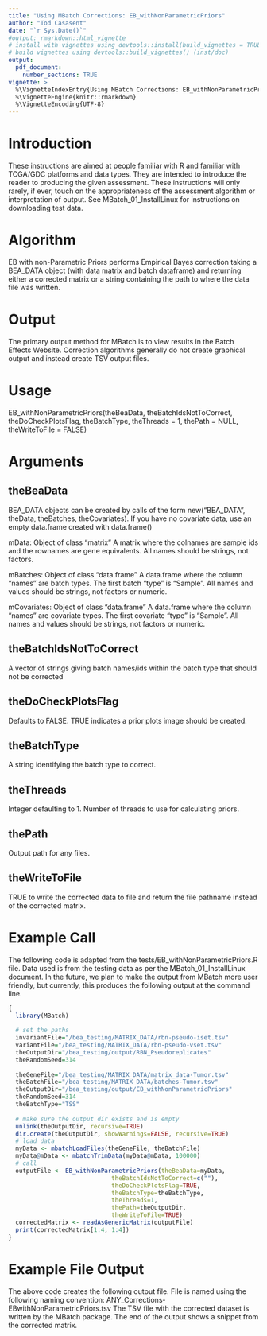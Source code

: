 ```yaml
---
title: "Using MBatch Corrections: EB_withNonParametricPriors"
author: "Tod Casasent"
date: "`r Sys.Date()`"
#output: rmarkdown::html_vignette
# install with vignettes using devtools::install(build_vignettes = TRUE)
# build vignettes using devtools::build_vignettes() (inst/doc)
output: 
  pdf_document:
    number_sections: TRUE
vignette: >
  %\VignetteIndexEntry{Using MBatch Corrections: EB_withNonParametricPriors}
  %\VignetteEngine{knitr::rmarkdown}
  %\VignetteEncoding{UTF-8}
---
```


# Introduction

These instructions are aimed at people familiar with R and familiar with TCGA/GDC platforms and data types. They are intended to introduce the reader to producing the given assessment. These instructions will only rarely, if ever, touch on the appropriateness of the assessment algorithm or interpretation of output. See MBatch_01_InstallLinux for instructions on downloading test data.

# Algorithm

EB with non-Parametric Priors performs Empirical Bayes correction taking a BEA_DATA object (with data matrix and batch dataframe) and returning either a corrected matrix or a string containing the path to where the data file was written.

# Output

The primary output method for MBatch is to view results in the Batch Effects Website. Correction algorithms generally do not create graphical output and instead create TSV output files.

# Usage

EB_withNonParametricPriors(theBeaData, theBatchIdsNotToCorrect,
theDoCheckPlotsFlag, theBatchType, theThreads = 1, thePath = NULL,
theWriteToFile = FALSE)

# Arguments

## theBeaData

BEA_DATA objects can be created by calls of the form new("BEA_DATA", theData, theBatches, theCovariates). If you have no covariate data, use an empty data.frame created with data.frame()

mData:
Object of class "matrix" A matrix where the colnames are sample ids and the rownames are gene equivalents. All names should be strings, not factors.

mBatches:
Object of class "data.frame" A data.frame where the column "names" are batch types. The first batch "type" is "Sample". All names and values should be strings, not factors or numeric.

mCovariates:
Object of class "data.frame" A data.frame where the column "names" are covariate types. The first covariate "type" is "Sample". All names and values should be strings, not factors or numeric.

## theBatchIdsNotToCorrect
A vector of strings giving batch names/ids within the batch type that should not be corrected

## theDoCheckPlotsFlag
Defaults to FALSE. TRUE indicates a prior plots image should be created.

## theBatchType
A string identifying the batch type to correct.

## theThreads
Integer defaulting to 1. Number of threads to use for calculating priors.

## thePath
Output path for any files.

## theWriteToFile
TRUE to write the corrected data to file and return the file pathname instead of the corrected matrix.

# Example Call

The following code is adapted from the tests/EB_withNonParametricPriors.R file. Data used is from the testing data as per the MBatch_01_InstallLinux document. In the future, we plan to make the output from MBatch more user friendly, but currently, this produces the following output at the command line.

```r
{
  library(MBatch)
  
  # set the paths
  invariantFile="/bea_testing/MATRIX_DATA/rbn-pseudo-iset.tsv"
  variantFile="/bea_testing/MATRIX_DATA/rbn-pseudo-vset.tsv"
  theOutputDir="/bea_testing/output/RBN_Pseudoreplicates"
  theRandomSeed=314
  
  theGeneFile="/bea_testing/MATRIX_DATA/matrix_data-Tumor.tsv"
  theBatchFile="/bea_testing/MATRIX_DATA/batches-Tumor.tsv"
  theOutputDir="/bea_testing/output/EB_withNonParametricPriors"
  theRandomSeed=314
  theBatchType="TSS"
  
  # make sure the output dir exists and is empty
  unlink(theOutputDir, recursive=TRUE)
  dir.create(theOutputDir, showWarnings=FALSE, recursive=TRUE)
  # load data
  myData <- mbatchLoadFiles(theGeneFile, theBatchFile)
  myData@mData <- mbatchTrimData(myData@mData, 100000)
  # call
  outputFile <- EB_withNonParametricPriors(theBeaData=myData,
                             theBatchIdsNotToCorrect=c(""),
                             theDoCheckPlotsFlag=TRUE,
                             theBatchType=theBatchType,
                             theThreads=1,
                             thePath=theOutputDir,
                             theWriteToFile=TRUE)
  correctedMatrix <- readAsGenericMatrix(outputFile)
  print(correctedMatrix[1:4, 1:4])
}
```

# Example File Output

The above code creates the following output file. File is named using the following naming convention:
ANY_Corrections-EBwithNonParametricPriors.tsv
The TSV file with the corrected dataset is written by the MBatch package. The end of the output shows a snippet from the corrected matrix.

